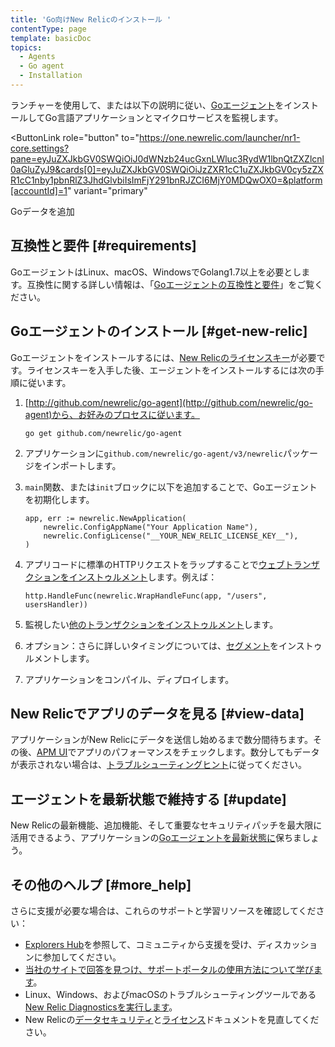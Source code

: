 ```yaml
---
title: 'Go向けNew Relicのインストール '
contentType: page
template: basicDoc
topics:
  - Agents
  - Go agent
  - Installation
---
```


ランチャーを使用して、または以下の説明に従い、[Goエージェント](/docs/agents/go-agent/get-started/new-relic-go)をインストールしてGo言語アプリケーションとマイクロサービスを監視します。

<ButtonLink
  role="button"
  to="https://one.newrelic.com/launcher/nr1-core.settings?pane=eyJuZXJkbGV0SWQiOiJ0dWNzb24ucGxnLWluc3RydW1lbnQtZXZlcnl0aGluZyJ9&cards[0]=eyJuZXJkbGV0SWQiOiJzZXR1cC1uZXJkbGV0cy5zZXR1cC1nby1pbnRlZ3JhdGlvbiIsImFjY291bnRJZCI6MjY0MDQwOX0=&platform[accountId]=1"
  variant="primary"
>
  Goデータを追加
</ButtonLink>

## 互換性と要件 [#requirements]

GoエージェントはLinux、macOS、WindowsでGolang1.7以上を必要とします。互換性に関する詳しい情報は、「[Goエージェントの互換性と要件](/docs/agents/go-agent/get-started/go-agent-compatibility-requirements)」をご覧ください。

## Goエージェントのインストール [#get-new-relic]

Goエージェントをインストールするには、[New Relicのライセンスキー](/docs/accounts-partnerships/accounts/account-setup/license-key)が必要です。ライセンスキーを入手した後、エージェントをインストールするには次の手順に従います。

1. [http://github.com/newrelic/go-agent](http://github.com/newrelic/go-agent)から、お好みのプロセスに従います。

   ```
   go get github.com/newrelic/go-agent
   ```
2. アプリケーションに`github.com/newrelic/go-agent/v3/newrelic`パッケージをインポートします。
3. `main`関数、または`init`ブロックに以下を追加することで、Goエージェントを初期化します。

   ```
   app, err := newrelic.NewApplication(
       newrelic.ConfigAppName("Your Application Name"),
       newrelic.ConfigLicense("__YOUR_NEW_RELIC_LICENSE_KEY__"),
   )
   ```
4. アプリコードに標準のHTTPリクエストをラップすることで[ウェブトランザクションをインストゥルメント](/docs/agents/go-agent/get-started/instrument-go-transactions#http-handler-txns)します。例えば：

   ```
   http.HandleFunc(newrelic.WrapHandleFunc(app, "/users", usersHandler))
   ```
5. 監視したい[他のトランザクションをインストゥルメント](/docs/agents/go-agent/get-started/instrument-go-transactions)します。
6. オプション：さらに詳しいタイミングについては、[セグメント](/docs/agents/go-agent/get-started/instrument-go-segments)をインストゥルメントします。
7. アプリケーションをコンパイル、ディプロイします。

## New Relicでアプリのデータを見る [#view-data]

アプリケーションがNew Relicにデータを送信し始めるまで数分間待ちます。その後、[APM UI](/docs/apm/applications-menu/monitoring/apm-overview-page)でアプリのパフォーマンスをチェックします。数分してもデータが表示されない場合は、[トラブルシューティングヒント](/docs/agents/go-agent/troubleshooting/no-data-appears-go)に従ってください。

## エージェントを最新状態で維持する [#update]

New Relicの最新機能、追加機能、そして重要なセキュリティパッチを最大限に活用できるよう、アプリケーションの[Goエージェントを最新状態に](/docs/agents/go-agent/installation/update-go-agent)保ちましょう。

## その他のヘルプ [#more_help]

さらに支援が必要な場合は、これらのサポートと学習リソースを確認してください：

* [Explorers Hub](https://discuss.newrelic.com/)を参照して、コミュニティから支援を受け、ディスカッションに参加してください。
* [当社のサイトで回答を見つけ、サポートポータルの使用方法について学びます](/docs/using-new-relic/welcome-new-relic/get-started/find-help-use-support-portal)。
* Linux、Windows、およびmacOSのトラブルシューティングツールである[New Relic Diagnosticsを実行します](/docs/using-new-relic/cross-product-functions/troubleshooting/new-relic-diagnostics)。
* New Relicの[データセキュリティ](/docs/security)と[ライセンス](/docs/licenses)ドキュメントを見直してください。
